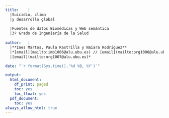 ```yaml
---
title:    |
  |Suicidio, clima 
  |y desarrollo global
  
  |Fuentes de datos Biomédicas y Web semántica
  |3º Grado de Ingeniería de la Salud
  
author:   |
  |**Ines Martos, Paula Rastrilla y Naiara Rodríguez**
  |*[email](mailto:imb1006@alu.ubu.es) // [email](mailto:prg1006@alu.ubu.es) //
  |[email](mailto:nrg1007@alu.ubu.es)*

date: "`r format(Sys.time(),'%d %B, %Y')`"

output: 
  html_document:
    df_print: paged
    toc: yes
    toc_float: yes
  pdf_document:
    toc: yes
always_allow_html: true
---
```




